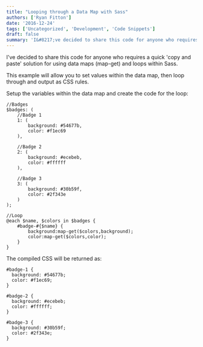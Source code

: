 ```yaml
---
title: "Looping through a Data Map with Sass"
authors: ['Ryan Fitton']
date: '2016-12-24'
tags: ['Uncategorized', 'Development', 'Code Snippets']
draft: false
summary: 'I&#8217;ve decided to share this code for anyone who requires a quick &#8216;copy and paste&#8217; solution for using data maps (map-get) and loops within Sass. This example will allow you to set values within the data map, then loop through and output as CSS rules. Setup the variables within the data map and create the code ...'
---
```


I've decided to share this code for anyone who requires a quick 'copy and paste' solution for using data maps (map-get) and loops within Sass.

This example will allow you to set values within the data map, then loop through and output as CSS rules.

Setup the variables within the data map and create the code for the loop:

``` language-scss
//Badges
$badges: (
    //Badge 1
    1: (
        background: #54677b,
        color: #f1ec69
    ),
    
    //Badge 2
    2: (
        background: #ecebeb,
        color: #ffffff
    ),
    
    //Badge 3
    3: (
        background: #30b59f,
        color: #2f343e
    )
);

//Loop
@each $name, $colors in $badges {
    #badge-#{$name} {
        background:map-get($colors,background);
        color:map-get($colors,color);
    }
}
```

The compiled CSS will be returned as:

``` language-css
#badge-1 {
  background: #54677b;
  color: #f1ec69;
}

#badge-2 {
  background: #ecebeb;
  color: #ffffff;
}

#badge-3 {
  background: #30b59f;
  color: #2f343e;
}
```
